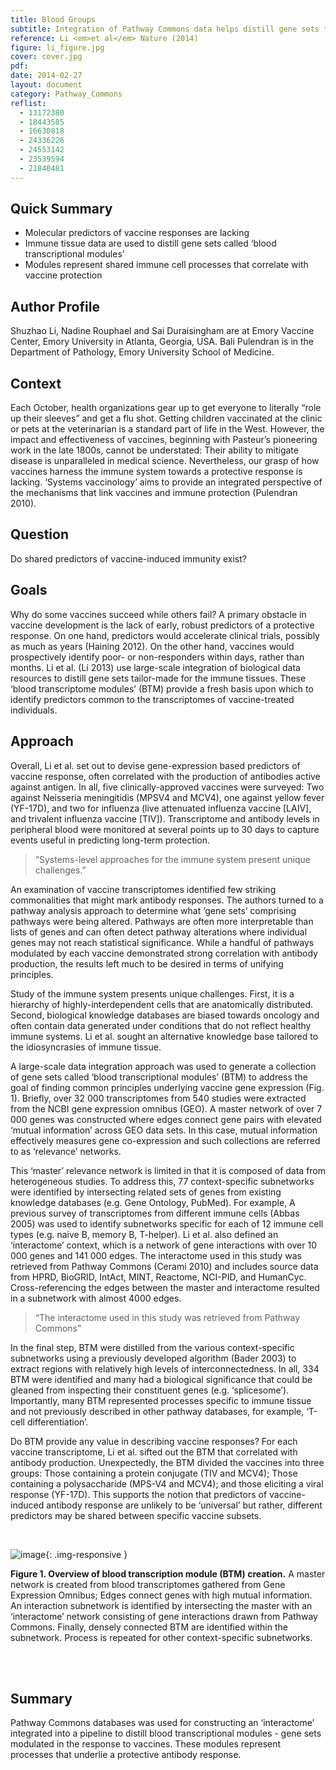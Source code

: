 ```yaml
---
title: Blood Groups
subtitle: Integration of Pathway Commons data helps distill gene sets tailored to immune tissues that form the basis of predictors of protective vaccine responses
reference: Li <em>et al</em> Nature (2014)
figure: li_figure.jpg
cover: cover.jpg
pdf: 
date: 2014-02-27
layout: document
category: Pathway_Commons
reflist:
  - 13172380
  - 18443585
  - 16630818
  - 24336226
  - 24553142
  - 23539594  
  - 21840481  
---
```


## Quick Summary
* Molecular predictors of vaccine responses are lacking
* Immune tissue data are used to distill gene sets called ‘blood transcriptional modules’
* Modules represent shared immune cell processes that correlate with vaccine protection

## Author Profile
Shuzhao Li, Nadine Rouphael and Sai Duraisingham are at Emory Vaccine Center, Emory University in Atlanta, Georgia, USA. Bali Pulendran is in the Department of Pathology, Emory University School of Medicine.

## Context
Each October, health organizations gear up to get everyone to literally "role up their sleeves" and get a flu shot. Getting children vaccinated at the clinic or pets at the veterinarian is a standard part of life in the West. However, the impact and effectiveness of vaccines, beginning with Pasteur’s pioneering work in the late 1800s, cannot be understated: Their ability to mitigate disease is unparalleled in medical science. Nevertheless, our grasp of how vaccines harness the immune system towards a protective response is lacking. ‘Systems vaccinology' aims to provide an integrated perspective of the mechanisms that link vaccines and immune protection (Pulendran 2010).

## Question
Do shared predictors of vaccine-induced immunity exist?

## Goals
Why do some vaccines succeed while others fail? A primary obstacle in vaccine development is the lack of early, robust predictors of a protective response. On one hand, predictors would accelerate clinical trials, possibly as much as years (Haining 2012). On the other hand, vaccines would prospectively identify poor- or non-responders within days, rather than months.
Li et al. (Li 2013) use large-scale integration of biological data resources to distill gene sets tailor-made for the immune tissues. These ‘blood transcriptome modules’ (BTM) provide a fresh basis upon which to identify predictors common to the transcriptomes of vaccine-treated individuals.

## Approach
Overall, Li et al. set out to devise gene-expression based predictors of vaccine response, often correlated with the production of antibodies active against antigen. In all, five clinically-approved vaccines were surveyed: Two against Neisseria meningitidis (MPSV4 and MCV4), one against yellow fever (YF-17D), and two for influenza (live attenuated influenza vaccine [LAIV], and trivalent influenza vaccine [TIV]). Transcriptome and antibody levels in peripheral blood were monitored at several points up to 30 days to capture events useful in predicting long-term protection.

> “Systems-level approaches for the immune system present unique challenges.”

An examination of vaccine transcriptomes identified few striking commonalities that might mark antibody responses. The authors turned to a pathway analysis approach to determine what ‘gene sets’ comprising pathways were being altered. Pathways are often more interpretable than lists of genes and can often detect pathway alterations where individual genes may not reach statistical significance. While a handful of pathways modulated by each vaccine demonstrated strong correlation with antibody production, the results left much to be desired in terms of unifying principles.

Study of the immune system presents unique challenges. First, it is a hierarchy of highly-interdependent cells that are anatomically distributed. Second, biological knowledge databases are biased towards oncology and often contain data generated under conditions that do not reflect healthy immune systems. Li et al. sought an alternative knowledge base tailored to the idiosyncrasies of immune tissue.

A large-scale data integration approach was used to generate a collection of gene sets called ‘blood transcriptional modules’ (BTM) to address the goal of finding common principles underlying vaccine gene expression (Fig. 1). Briefly, over 32 000 transcriptomes from 540 studies were extracted from the NCBI gene expression omnibus (GEO). A master network of over 7 000 genes was constructed where edges connect gene pairs with elevated ‘mutual information’ across GEO data sets. In this case, mutual information effectively measures gene co-expression and such collections are referred to as ‘relevance’ networks.

This  ‘master’ relevance network is limited in that it is composed of data from heterogeneous studies. To address this, 77 context-specific subnetworks were identified by intersecting related sets of genes from existing knowledge databases (e.g. Gene Ontology, PubMed). For example, A previous survey of transcriptomes from different immune cells (Abbas 2005) was used to identify subnetworks specific for each of 12 immune cell types (e.g. naive B, memory B, T-helper). Li et al. also defined an ‘interactome’ context, which is a network of gene interactions with over 10 000 genes and 141 000 edges. The interactome used in this study was retrieved from Pathway Commons (Cerami 2010) and includes source data from HPRD, BioGRID, IntAct, MINT, Reactome, NCI-PID, and HumanCyc. Cross-referencing the edges between the master and interactome resulted in a subnetwork with almost 4000 edges.

> “The interactome used in this study was retrieved from Pathway Commons”

In the final step, BTM were distilled from the various context-specific subnetworks using a previously developed algorithm (Bader 2003) to extract regions with relatively high levels of interconnectedness. In all, 334 BTM were identified and  many had a biological significance that could be gleaned from inspecting their constituent genes (e.g. ‘splicesome’). Importantly, many BTM represented processes specific to immune tissue and not previously described in other pathway databases, for example, ‘T-cell differentiation’.

Do BTM provide any value in describing vaccine responses? For each vaccine transcriptome, Li et al. sifted out the BTM that correlated with antibody production. Unexpectedly, the BTM divided the vaccines into three groups: Those containing a protein conjugate (TIV and MCV4); Those containing a polysaccharide (MPS-V4 and MCV4); and those eliciting a viral response (YF-17D). This supports the notion that predictors of vaccine-induced antibody response are unlikely to be ‘universal’ but rather, different predictors may be shared between specific vaccine subsets.

<br/>

![image]({{ site.baseurl }}/{{ site.media_root }}{{ page.id }}/{{ page.figure }}){: .img-responsive }

<div class="figure-legend well well-lg text-justify">
  <strong>Figure 1. Overview of blood transcription module (BTM) creation.</strong> A master network is created from blood transcriptomes gathered from Gene Expression Omnibus; Edges connect genes with high mutual information. An interaction subnetwork is identified by intersecting the master with an ‘interactome’ network consisting of gene interactions drawn from Pathway Commons. Finally, densely connected BTM are identified within the subnetwork. Process is repeated for other context-specific subnetworks.
</div>
<br/><br/>

## Summary
Pathway Commons databases was used for constructing an ‘interactome’ integrated into a pipeline to distill blood transcriptional modules - gene sets modulated in the response to vaccines. These modules represent processes that underlie a protective antibody response.
